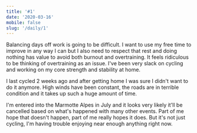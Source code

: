 ```yaml
---
title: '#1'
date: '2020-03-16'
mobile: false
slug: '/daily/1'
---
```


Balancing days off work is going to be difficult. I want to use my free time to improve in any way I can but I also need to respect that rest and doing nothing has value to avoid both burnout and overtraining. It feels ridiculous to be thinking of overtraining as an issue. I've been very slack on cycling and working on my core strength and stability at home.

I last cycled 2 weeks ago and after getting home I was sure I didn't want to do it anymore. High winds have been constant, the roads are in terrible condition and it takes up such a huge amount of time.

I'm entered into the Marmotte Alpes in July and it looks very likely it'll be cancelled based on what's happened with many other events. Part of me hope that doesn't happen, part of me really hopes it does. But it's not just cycling, I'm having trouble enjoying near enough anything right now.
